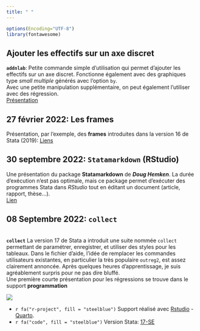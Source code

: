 ```yaml
---
title: " "
---
```


```r
options(Encoding="UTF-8")
library(fontawesome)
```


::: {.callout-note icon="false"}
## Ajouter les effectifs sur un axe discret

**`addnlab`**: Petite commande simple d'utilisation qui permet d'ajouter les effectifs sur un axe discret. Fonctionne également avec des graphiques type *small multiple* générés avec l'option `by`.  
Avec une petite manipulation supplémentaire, on peut également l'utiliser avec des régression.  
[Présentation](https://mthevenin.github.io/stata_graphiques/programmation/addnlab/addnlab.html)

:::


::: callout-note

## 27 février 2022: **Les frames** 

Présentation, par l'exemple, des **frames** introduites dans la version 16 de Stata (2019): [Liens](https://mthevenin.github.io/stata_programmation/speedup/frame/frame.html)

:::

::: callout-note

## 30 septembre 2022: **`Statamarkdown`** (RStudio)

Une présentation du package **Statamarkdown** de ***Doug Hemken***. La durée d'exécution n'est pas optimale, mais ce package permet d'exécuter des programmes Stata dans *RStudio* tout en éditant un 
document (article, rapport, thèse...).  
[Lien](https://mthevenin.github.io/stata_programmation/R/statamarkdown/statamarkdown_html.html)
:::


::: callout-note

## 08 Septembre 2022: **`collect`**

::: {layout-ncol=2}
<br>
**`collect`** 
La version 17 de Stata a introduit une suite nommée `collect` permettant de paramétrer, enregistrer, et utiliser des styles pour les tableaux. Dans le fichier d'aide, l'idée de  remplacer les commandes utilisateurs existantes, en particulier la très populaire `outreg2`, est assez clairement annoncée. Après quelques heures d'apprentissage, je suis agréablement surpris pour ne pas dire bluffé.   
Une première courte présentation pour les régressions se trouve dans le support **programmation**


![](https://mthevenin.github.io/stata_programmation/tableaux/collect.PNG)

:::
:::



-   `r fa("r-project", fill = "steelblue")` Support réalisé avec [Rstudio](href:https://www.rstudio.com) - [Quarto](https://quarto.org).
-   `r fa("code", fill = "steelblue")` Version Stata: [17-SE](https://www.stata.com/)



